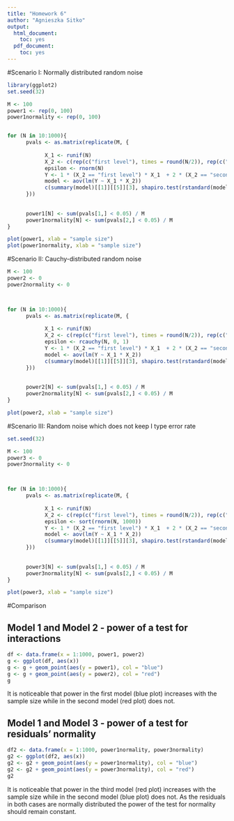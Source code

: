 ```yaml
---
title: "Homework 6"
author: "Agnieszka Sitko"
output:
  html_document:
    toc: yes
  pdf_document:
    toc: yes
---
```

#Scenario I: Normally distributed random noise

```r
library(ggplot2)
set.seed(32)

M <- 100
power1 <- rep(0, 100)
power1normality <- rep(0, 100)


for (N in 10:1000){
      pvals <- as.matrix(replicate(M, {
            
            X_1 <- runif(N)
            X_2 <- c(rep(c("first level"), times = round(N/2)), rep(c("second level"), times = N - round(N/2)))
            epsilon <- rnorm(N)
            Y <- 1 * (X_2 == "first level") * X_1  + 2 * (X_2 == "second level") * X_1 + epsilon
            model <- aov(lm(Y ~ X_1 * X_2))
            c(summary(model)[[1]][[5]][3], shapiro.test(rstandard(model))[2])
      }))
      
      
      power1[N] <- sum(pvals[1,] < 0.05) / M
      power1normality[N] <- sum(pvals[2,] < 0.05) / M
}

plot(power1, xlab = "sample size")
plot(power1normality, xlab = "sample size")

```




#Scenario II: Cauchy-distributed random noise
```r

M <- 100
power2 <- 0
power2normality <- 0



for (N in 10:1000){
      pvals <- as.matrix(replicate(M, {
            
            X_1 <- runif(N)
            X_2 <- c(rep(c("first level"), times = round(N/2)), rep(c("second level"), times = N - round(N/2)))
            epsilon <- rcauchy(N, 0, 1)
            Y <- 1 * (X_2 == "first level") * X_1  + 2 * (X_2 == "second level") * X_1 + epsilon
            model <- aov(lm(Y ~ X_1 * X_2))
            c(summary(model)[[1]][[5]][3], shapiro.test(rstandard(model))[2])
      }))
      
      
      power2[N] <- sum(pvals[1,] < 0.05) / M
      power2normality[N] <- sum(pvals[2,] < 0.05) / M
}

plot(power2, xlab = "sample size")
```



#Scenario III: Random noise which does not keep I type error rate
```r
set.seed(32)

M <- 100
power3 <- 0
power3normality <- 0



for (N in 10:1000){
      pvals <- as.matrix(replicate(M, {
            
            X_1 <- runif(N)
            X_2 <- c(rep(c("first level"), times = round(N/2)), rep(c("second level"), times = N - round(N/2)))
            epsilon <- sort(rnorm(N, 1000))
            Y <- 1 * (X_2 == "first level") * X_1  + 2 * (X_2 == "second level") * X_1 + epsilon
            model <- aov(lm(Y ~ X_1 * X_2))
            c(summary(model)[[1]][[5]][3], shapiro.test(rstandard(model))[2])
      }))
      
      
      power3[N] <- sum(pvals[1,] < 0.05) / M
      power3normality[N] <- sum(pvals[2,] < 0.05) / M
}

plot(power3, xlab = "sample size")


```



#Comparison


## Model 1 and Model 2 - power of a test for interactions
```r
df <- data.frame(x = 1:1000, power1, power2)
g <- ggplot(df, aes(x))
g <- g + geom_point(aes(y = power1), col = "blue")
g <- g + geom_point(aes(y = power2), col = "red")
g

```

It is noticeable that power in the first model (blue plot) increases with the sample size while in the second model (red plot) does not.



## Model 1 and Model 3 - power of a test for residuals' normality
```r
df2 <- data.frame(x = 1:1000, power1normality, power3normality)
g2 <- ggplot(df2, aes(x))
g2 <- g2 + geom_point(aes(y = power1normality), col = "blue")
g2 <- g2 + geom_point(aes(y = power3normality), col = "red")
g2

```

It is noticeable that power in the third model (red plot) increases with the sample size while in the second model (blue plot) does not. As the residuals in both cases are normally distributed the power of the test for normality should remain constant.
